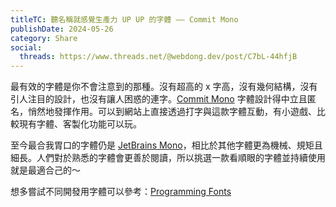 ```yaml
---
titleTC: 聽名稱就感覺生產力 UP UP 的字體 —— Commit Mono
publishDate: 2024-05-26
category: Share
social:
  threads: https://www.threads.net/@webdong.dev/post/C7bL-44hfjB
---
```


最有效的字體是你不會注意到的那種。沒有超高的 x 字高，沒有幾何結構，沒有引人注目的設計，也沒有讓人困惑的連字。[Commit Mono](https://commitmono.com/) 字體設計得中立且匿名，悄然地發揮作用。可以到網站上直接透過打字與這款字體互動，有小遊戲、比較現有字體、客製化功能可以玩。

至今最合我胃口的字體仍是 [JetBrains Mono](https://www.jetbrains.com/lp/mono/#design)，相比於其他字體更為機械、規矩且細長。人們對於熟悉的字體會更善於閱讀，所以挑選一款看順眼的字體並持續使用就是最適合己的～

想多嘗試不同開發用字體可以參考：[Programming Fonts](https://www.programmingfonts.org/)
